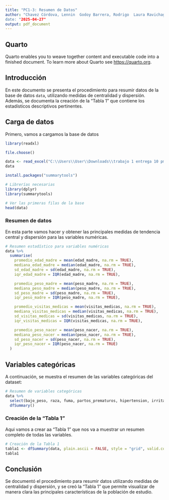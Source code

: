 ---
title: "PC1-3: Resumen de Datos"
author: "Chavez Córdova, Lennin  Godoy Barrera, Rodrigo  Laura Ravichagua,Joseph  Serran Mendoza, Franco  Tenorio Flores, Diego 
date: "2025-04-27"
output: pdf_document
---

## Quarto

Quarto enables you to weave together content and executable code into a finished document. To learn more about Quarto see <https://quarto.org>.

## Introducción

En este documento se presenta el procedimiento para resumir datos de la base de datos `data`, utilizando medidas de centralidad y dispersión. Además, se documenta la creación de la "Tabla 1" que contiene los estadísticos descriptivos pertinentes.

## Carga de datos

Primero, vamos a cargamos la base de datos

```{r}
library(readxl)
```

```{r}
file.choose()
```

```{r}
data <- read_excel("C:\\Users\\User\\Downloads\\trabajo 1 entrega 10 pm\\bajo_peso.xlsx")
data
```

```{r}
install.packages("summarytools")
```

```{r}
# Librerías necesarias
library(dplyr)
library(summarytools)
```

```{r}
# Ver las primeras filas de la base
head(data)
```

### Resumen de datos

En esta parte vamos hacer y obtener las principales medidas de tendencia central y dispersión para las variables numéricas.

```{r}
# Resumen estadístico para variables numéricas
data %>%
  summarise(
    promedio_edad_madre = mean(edad_madre, na.rm = TRUE),
    mediana_edad_madre = median(edad_madre, na.rm = TRUE),
    sd_edad_madre = sd(edad_madre, na.rm = TRUE),
    iqr_edad_madre = IQR(edad_madre, na.rm = TRUE),

    promedio_peso_madre = mean(peso_madre, na.rm = TRUE),
    mediana_peso_madre = median(peso_madre, na.rm = TRUE),
    sd_peso_madre = sd(peso_madre, na.rm = TRUE),
    iqr_peso_madre = IQR(peso_madre, na.rm = TRUE),

    promedio_visitas_medicas = mean(visitas_medicas, na.rm = TRUE),
    mediana_visitas_medicas = median(visitas_medicas, na.rm = TRUE),
    sd_visitas_medicas = sd(visitas_medicas, na.rm = TRUE),
    iqr_visitas_medicas = IQR(visitas_medicas, na.rm = TRUE),

    promedio_peso_nacer = mean(peso_nacer, na.rm = TRUE),
    mediana_peso_nacer = median(peso_nacer, na.rm = TRUE),
    sd_peso_nacer = sd(peso_nacer, na.rm = TRUE),
    iqr_peso_nacer = IQR(peso_nacer, na.rm = TRUE)
  )
```

## Variables categóricas

A continuación, se muestra el resumen de las variables categóricas del dataset:

```{r}
# Resumen de variables categóricas
data %>%
  select(bajo_peso, raza, fuma, partos_prematuros, hipertension, irritabilidad_utero) %>%
  dfSummary()
```

### Creación de la "Tabla 1"

Aqui vamos a crear aa "Tabla 1" que nos va a muestrar un resumen completo de todas las variables.

```{r}
# Creación de la Tabla 1
tabla1 <- dfSummary(data, plain.ascii = FALSE, style = "grid", valid.col = TRUE)
tabla1
```

## Conclusión

Se documentó el procedimiento para resumir datos utilizando medidas de centralidad y dispersión, y se creó la "Tabla 1" que permite visualizar de manera clara las principales características de la población de estudio.
